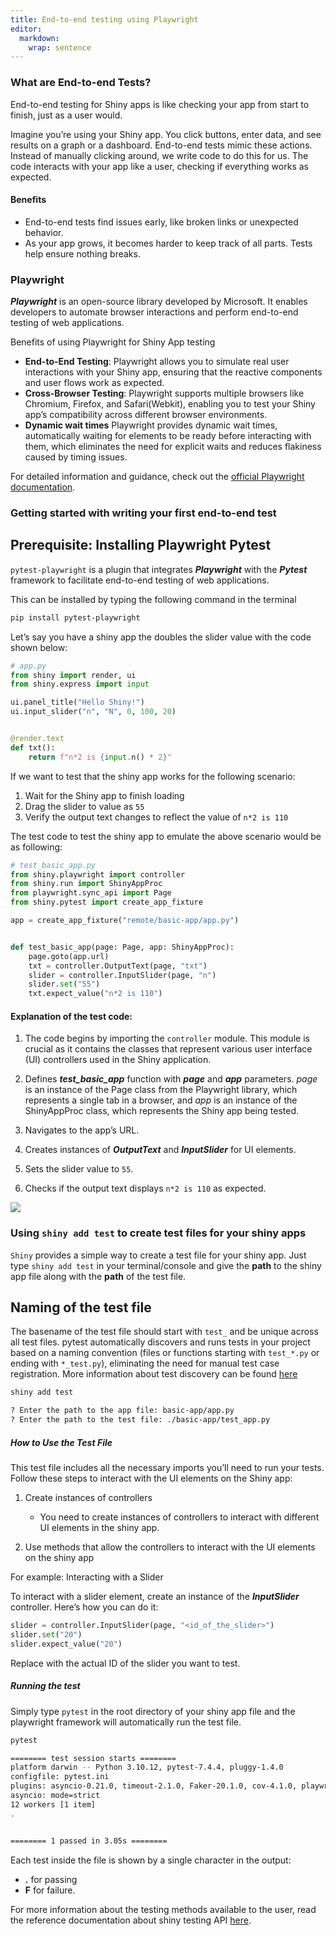 ```yaml
---
title: End-to-end testing using Playwright
editor:
  markdown:
    wrap: sentence
---
```


### What are End-to-end Tests?

End-to-end testing for Shiny apps is like checking your app from start to finish, just as a user would.

Imagine you're using your Shiny app. You click buttons, enter data, and see results on a graph or a dashboard. End-to-end tests mimic these actions.
Instead of manually clicking around, we write code to do this for us. The code interacts with your app like a user, checking if everything works as expected.

#### Benefits
- End-to-end tests find issues early, like broken links or unexpected behavior.
- As your app grows, it becomes harder to keep track of all parts. Tests help ensure nothing breaks.


### Playwright

***Playwright*** is an open-source library developed by Microsoft. It enables developers to automate browser interactions and perform end-to-end testing of web applications.

Benefits of using Playwright for Shiny App testing

- **End-to-End Testing**: Playwright allows you to simulate real user interactions with your Shiny app, ensuring that the reactive components and user flows work as expected.
- **Cross-Browser Testing**: Playwright supports multiple browsers like Chromium, Firefox, and Safari(Webkit), enabling you to test your Shiny app's compatibility across different browser environments.
- **Dynamic wait times** Playwright provides dynamic wait times, automatically waiting for elements to be ready before interacting with them, which eliminates the need for explicit waits and reduces flakiness caused by timing issues.

For detailed information and guidance, check out the [official Playwright documentation](https://playwright.dev/python/).

### Getting started with writing your first end-to-end test

::: {.callout-tip collapse="true"}
## Prerequisite: Installing Playwright Pytest

`pytest-playwright` is a plugin that integrates ***Playwright*** with the ***Pytest*** framework to facilitate end-to-end testing of web applications.

This can be installed by typing the following command in the terminal

```bash
pip install pytest-playwright
```
:::

Let's say you have a shiny app the doubles the slider value with the code shown below:

```python
# app.py
from shiny import render, ui
from shiny.express import input

ui.panel_title("Hello Shiny!")
ui.input_slider("n", "N", 0, 100, 20)


@render.text
def txt():
    return f"n*2 is {input.n() * 2}"
```

If we want to test that the shiny app works for the following scenario:

1. Wait for the Shiny app to finish loading
1. Drag the slider to value as `55`
1. Verify the output text changes to reflect the value of `n*2 is 110`

The test code to test the shiny app to emulate the above scenario would be as following:

```python
# test_basic_app.py
from shiny.playwright import controller
from shiny.run import ShinyAppProc
from playwright.sync_api import Page
from shiny.pytest import create_app_fixture

app = create_app_fixture("remote/basic-app/app.py")


def test_basic_app(page: Page, app: ShinyAppProc):
    page.goto(app.url)
    txt = controller.OutputText(page, "txt")
    slider = controller.InputSlider(page, "n")
    slider.set("55")
    txt.expect_value("n*2 is 110")
```

#### Explanation of the test code:

1. The code begins by importing the `controller` module. This module is crucial as it contains the classes that represent various user interface (UI) controllers used in the Shiny application.

2. Defines ***test_basic_app*** function with ***page*** and ***app*** parameters. *page* is an instance of the Page class from the Playwright library, which represents a single tab in a browser, and *app* is an instance of the ShinyAppProc class, which represents the Shiny app being tested.

3. Navigates to the app's URL.

4. Creates instances of ***OutputText*** and ***InputSlider*** for UI elements.

5. Sets the slider value to `55`.

6. Checks if the output text displays `n*2 is 110` as expected.

![](assets/end-to-end-test-workflow.png)

### Using `shiny add test` to create test files for your shiny apps

`Shiny` provides a simple way to create a test file for your shiny app. Just type `shiny add test` in your terminal/console and give the **path** to the shiny app file along with the **path** of the test file.

::: {.callout-tip collapse="true"}
## Naming of the test file

The basename of the test file should start with `test_` and be unique across all test files.
pytest automatically discovers and runs tests in your project based on a naming convention (files or functions starting with `test_*.py` or ending with `*_test.py`), eliminating the need for manual test case registration. More information about test discovery can be found [here](https://docs.pytest.org/en/8.2.x/explanation/goodpractices.html#test-discovery)
:::


```bash
shiny add test

? Enter the path to the app file: basic-app/app.py
? Enter the path to the test file: ./basic-app/test_app.py
```

##### How to Use the Test File

This test file includes all the necessary imports you'll need to run your tests. Follow these steps to interact with the UI elements on the Shiny app:

1. Create instances of controllers

    - You need to create instances of controllers to interact with different UI elements in the shiny app.

2. Use methods that allow the controllers to interact with the UI elements on the shiny app


For example: Interacting with a Slider

To interact with a slider element, create an instance of the ***InputSlider*** controller. Here's how you can do it:

```python
slider = controller.InputSlider(page, "<id_of_the_slider>")
slider.set("20")
slider.expect_value("20")
```
Replace <id_of_the_slider> with the actual ID of the slider you want to test.

##### Running the test

Simply type `pytest` in the root directory of your shiny app file and the playwright framework will automatically run the test file.

```bash
pytest

======== test session starts ========
platform darwin -- Python 3.10.12, pytest-7.4.4, pluggy-1.4.0
configfile: pytest.ini
plugins: asyncio-0.21.0, timeout-2.1.0, Faker-20.1.0, cov-4.1.0, playwright-0.4.4, rerunfailures-11.1.2, xdist-3.3.1, base-url-2.1.0, hydra-core-1.3.2, anyio-3.7.0, syrupy-4.0.5, shiny-1.0.0
asyncio: mode=strict
12 workers [1 item]
.


======== 1 passed in 3.05s ========
```

Each test inside the file is shown by a single character in the output:

- **.** for passing
- **F** for failure.


For more information about the testing methods available to the user, read the reference documentation about shiny testing API [here](https://shiny.posit.co/py/api/testing/).
